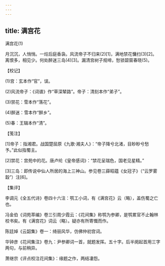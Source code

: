```yaml
---
---
---
```

title: 满宫花
---



满宫花(1)


月沉沉，人悄悄。一炷后庭香袅。风流帝子不归来(2)[1]，满地禁花慵扫(3)[2]。　　离恨多，相见少。何处醉迷三岛(4)[3]。漏清宫树子规啼，愁锁碧窗春晓(5)。





【校记】


(1)宫：玄本作“官”，误。

(2)风流帝子：《词谱》作“草深辇路”。帝子：清刻本作“弟子”。

(3)禁花：雪本作“落花”。

(4)醉迷：雪本作“醉乡”。

(5)春：王辑本作“清”。





【笺注】


[1]帝子：指湘君。战国楚屈原《九歌·湘夫人》：“帝子降兮北渚，目眇眇兮愁予。”此似指蜀主。

[2]禁花：宫苑中的花。唐卢纶《皇帝感词》：“禁花呈瑞色，国老见星精。”

[3]三岛：即传说中仙人所居的海上三神山。参见卷三薛昭蕴《女冠子》（“云罗雾縠”）注[6]。





【集评】


李调元《全五代诗》卷四十六注：鹗工小词，有《满宫花》云（略），盖伤蜀之亡也。

冯金伯《词苑萃编》卷三引周少霞云：《花间集》称鹗为参卿，是鹗累官不止翰林校书矣。有《满宫花》词云（略）。疑亦有所寄慨而作。

陈廷焯《云韶集》卷一：绮丽风华，仿佛仲初宫词。

华钟彦《花间集注》卷九：尹参卿词一首，就题发挥。五十字。后半阕起首用三字两句，与前稍异。

萧继宗《评点校注花间集》：缘题之作，两结凄怨。